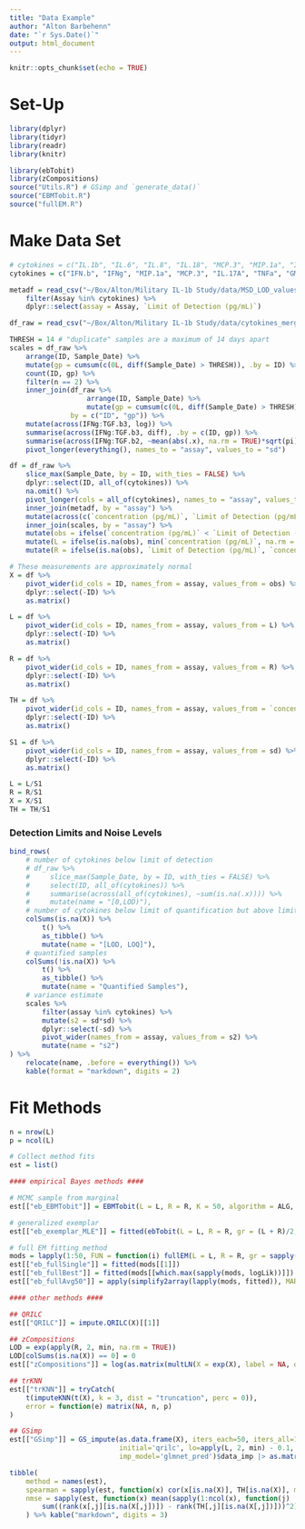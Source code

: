 ```yaml
---
title: "Data Example"
author: "Alton Barbehenn"
date: "`r Sys.Date()`"
output: html_document
---
```


```r
knitr::opts_chunk$set(echo = TRUE)
```

# Set-Up

```r
library(dplyr)
library(tidyr)
library(readr)
library(knitr)

library(ebTobit)
library(zCompositions)
source("Utils.R") # GSimp and `generate_data()`
source("EBMTobit.R")
source("fullEM.R")
```


# Make Data Set

```r
# cytokines = c("IL.1b", "IL.6", "IL.8", "IL.18", "MCP.3", "MIP.1a", "IL.10")
cytokines = c("IFN.b", "IFNg", "MIP.1a", "MCP.3", "IL.17A", "TNFa", "GM.CSF")

metadf = read_csv("~/Box/Alton/Military IL-1b Study/data/MSD_LOD_values.csv") %>%
    filter(Assay %in% cytokines) %>%
    dplyr::select(assay = Assay, `Limit of Detection (pg/mL)`)

df_raw = read_csv("~/Box/Alton/Military IL-1b Study/data/cytokines_merged_wide_outliers_dropped.csv")

THRESH = 14 # "duplicate" samples are a maximum of 14 days apart
scales = df_raw %>%
    arrange(ID, Sample_Date) %>%
    mutate(gp = cumsum(c(0L, diff(Sample_Date) > THRESH)), .by = ID) %>%
    count(ID, gp) %>%
    filter(n == 2) %>%
    inner_join(df_raw %>%
                   arrange(ID, Sample_Date) %>%
                   mutate(gp = cumsum(c(0L, diff(Sample_Date) > THRESH)), .by = ID),
               by = c("ID", "gp")) %>%
    mutate(across(IFNg:TGF.b3, log)) %>%
    summarise(across(IFNg:TGF.b3, diff), .by = c(ID, gp)) %>%
    summarise(across(IFNg:TGF.b2, ~mean(abs(.x), na.rm = TRUE)*sqrt(pi)/2)) %>%
    pivot_longer(everything(), names_to = "assay", values_to = "sd")

df = df_raw %>%
    slice_max(Sample_Date, by = ID, with_ties = FALSE) %>%
    dplyr::select(ID, all_of(cytokines)) %>%
    na.omit() %>%
    pivot_longer(cols = all_of(cytokines), names_to = "assay", values_to = "concentration (pg/mL)") %>%
    inner_join(metadf, by = "assay") %>%
    mutate(across(c(`concentration (pg/mL)`, `Limit of Detection (pg/mL)`), log)) %>%
    inner_join(scales, by = "assay") %>%
    mutate(obs = ifelse(`concentration (pg/mL)` < `Limit of Detection (pg/mL)`, NA, `concentration (pg/mL)`)) %>%
    mutate(L = ifelse(is.na(obs), min(`concentration (pg/mL)`, na.rm = TRUE), `concentration (pg/mL)`)) %>% #LOD
    mutate(R = ifelse(is.na(obs), `Limit of Detection (pg/mL)`, `concentration (pg/mL)`)) #LOQ

# These measurements are approximately normal
X = df %>%
    pivot_wider(id_cols = ID, names_from = assay, values_from = obs) %>%
    dplyr::select(-ID) %>%
    as.matrix()

L = df %>%
    pivot_wider(id_cols = ID, names_from = assay, values_from = L) %>%
    dplyr::select(-ID) %>%
    as.matrix()

R = df %>%
    pivot_wider(id_cols = ID, names_from = assay, values_from = R) %>%
    dplyr::select(-ID) %>%
    as.matrix()

TH = df %>%
    pivot_wider(id_cols = ID, names_from = assay, values_from = `concentration (pg/mL)`) %>%
    dplyr::select(-ID) %>%
    as.matrix()

S1 = df %>%
    pivot_wider(id_cols = ID, names_from = assay, values_from = sd) %>%
    dplyr::select(-ID) %>%
    as.matrix()

L = L/S1
R = R/S1
X = X/S1
TH = TH/S1
```


### Detection Limits and Noise Levels
```r
bind_rows(
    # number of cytokines below limit of detection
    # df_raw %>%
    #     slice_max(Sample_Date, by = ID, with_ties = FALSE) %>%
    #     select(ID, all_of(cytokines)) %>%
    #     summarise(across(all_of(cytokines), ~sum(is.na(.x)))) %>% 
    #     mutate(name = "[0,LOD)"),
    # number of cytokines below limit of quantification but above limit of detection
    colSums(is.na(X)) %>% 
        t() %>% 
        as_tibble() %>%
        mutate(name = "[LOD, LOQ]"),
    # quantified samples 
    colSums(!is.na(X)) %>% 
        t() %>% 
        as_tibble() %>%
        mutate(name = "Quantified Samples"),
    # variance estimate
    scales %>% 
        filter(assay %in% cytokines) %>% 
        mutate(s2 = sd*sd) %>% 
        dplyr::select(-sd) %>% 
        pivot_wider(names_from = assay, values_from = s2) %>%
        mutate(name = "s2")
) %>%
    relocate(name, .before = everything()) %>%
    kable(format = "markdown", digits = 2)
```


# Fit Methods

```r
n = nrow(L)
p = ncol(L)

# Collect method fits
est = list()

#### empirical Bayes methods ####

# MCMC sample from marginal
est[["eb_EBMTobit"]] = EBMTobit(L = L, R = R, K = 50, algorithm = ALG, rtol = RTOL)

# generalized exemplar
est[["eb_exemplar_MLE"]] = fitted(ebTobit(L = L, R = R, gr = (L + R)/2, algorithm = ALG, rtol = RTOL))

# full EM fitting method
mods = lapply(1:50, FUN = function(i) fullEM(L = L, R = R, gr = sapply(1:ncol(L), function(j) runif(200, min = L[,j], max = R[,j])), rtol = RTOL))
est[["eb_fullSingle"]] = fitted(mods[[1]])
est[["eb_fullBest"]] = fitted(mods[[which.max(sapply(mods, logLik))]])
est[["eb_fullAvg50"]] = apply(simplify2array(lapply(mods, fitted)), MARGIN = 1:2, FUN = mean)

#### other methods ####

## QRILC
est[["QRILC"]] = impute.QRILC(X)[[1]]

## zCompositions
LOD = exp(apply(R, 2, min, na.rm = TRUE))
LOD[colSums(is.na(X)) == 0] = 0
est[["zCompositions"]] = log(as.matrix(multLN(X = exp(X), label = NA, dl = LOD)))

## trKNN
est[["trKNN"]] = tryCatch(
    t(imputeKNN(t(X), k = 3, dist = "truncation", perc = 0)),
    error = function(e) matrix(NA, n, p)
)

## GSimp
est[["GSimp"]] = GS_impute(as.data.frame(X), iters_each=50, iters_all=10,
                           initial='qrilc', lo=apply(L, 2, min) - 0.1, hi='min', n_cores=1,
                           imp_model='glmnet_pred')$data_imp |> as.matrix()

```

```r
tibble(
    method = names(est),
    spearman = sapply(est, function(x) cor(x[is.na(X)], TH[is.na(X)], method = "spearman", use = "pairwise.complete.obs")),
    nmse = sapply(est, function(x) mean(sapply(1:ncol(x), function(j) 
        sum((rank(x[,j][is.na(X[,j])]) - rank(TH[,j][is.na(X[,j])]))^2)/sum(rank(x[,j][is.na(X[,j])])^2)), na.rm = TRUE))
    ) %>% kable("markdown", digits = 3) 
```

